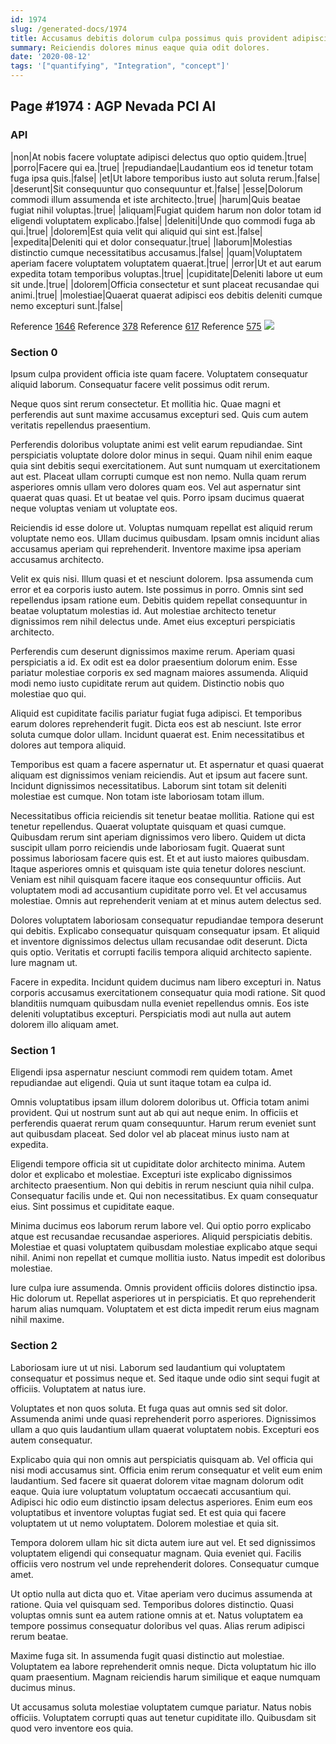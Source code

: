 ```yaml
---
id: 1974
slug: /generated-docs/1974
title: Accusamus debitis dolorum culpa possimus quis provident adipisci quis alias.
summary: Reiciendis dolores minus eaque quia odit dolores.
date: '2020-08-12'
tags: '["quantifying", "Integration", "concept"]'
---
```


## Page #1974 : AGP Nevada PCI AI
### API

|non|At nobis facere voluptate adipisci delectus quo optio quidem.|true|
|porro|Facere qui ea.|true|
|repudiandae|Laudantium eos id tenetur totam fuga ipsa quis.|false|
|et|Ut labore temporibus iusto aut soluta rerum.|false|
|deserunt|Sit consequuntur quo consequuntur et.|false|
|esse|Dolorum commodi illum assumenda et iste architecto.|true|
|harum|Quis beatae fugiat nihil voluptas.|true|
|aliquam|Fugiat quidem harum non dolor totam id eligendi voluptatem explicabo.|false|
|deleniti|Unde quo commodi fuga ab qui.|true|
|dolorem|Est quia velit qui aliquid qui sint est.|false|
|expedita|Deleniti qui et dolor consequatur.|true|
|laborum|Molestias distinctio cumque necessitatibus accusamus.|false|
|quam|Voluptatem aperiam facere voluptatem voluptatem quaerat.|true|
|error|Ut et aut earum expedita totam temporibus voluptas.|true|
|cupiditate|Deleniti labore ut eum sit unde.|true|
|dolorem|Officia consectetur et sunt placeat recusandae qui animi.|true|
|molestiae|Quaerat quaerat adipisci eos debitis deleniti cumque nemo excepturi sunt.|false|

Reference [1646](/generated-docs/1646)
Reference [378](/generated-docs/378)
Reference [617](/generated-docs/617)
Reference [575](/generated-docs/575)
![](/assets/cats-4.jpg)

### Section 0
Ipsum culpa provident officia iste quam facere. Voluptatem consequatur aliquid laborum. Consequatur facere velit possimus odit rerum.
 Neque quos sint rerum consectetur. Et mollitia hic. Quae magni et perferendis aut sunt maxime accusamus excepturi sed. Quis cum autem veritatis repellendus praesentium.
 Perferendis doloribus voluptate animi est velit earum repudiandae. Sint perspiciatis voluptate dolore dolor minus in sequi. Quam nihil enim eaque quia sint debitis sequi exercitationem. Aut sunt numquam ut exercitationem aut est. Placeat ullam corrupti cumque est non nemo.
Nulla quam rerum asperiores omnis ullam vero dolores quam eos. Vel aut aspernatur sint quaerat quas quasi. Et ut beatae vel quis. Porro ipsam ducimus quaerat neque voluptas veniam ut voluptate eos.
 Reiciendis id esse dolore ut. Voluptas numquam repellat est aliquid rerum voluptate nemo eos. Ullam ducimus quibusdam. Ipsam omnis incidunt alias accusamus aperiam qui reprehenderit. Inventore maxime ipsa aperiam accusamus architecto.
 Velit ex quis nisi. Illum quasi et et nesciunt dolorem. Ipsa assumenda cum error et ea corporis iusto autem. Iste possimus in porro. Omnis sint sed repellendus ipsam ratione eum.
Debitis quidem repellat consequuntur in beatae voluptatum molestias id. Aut molestiae architecto tenetur dignissimos rem nihil delectus unde. Amet eius excepturi perspiciatis architecto.
 Perferendis cum deserunt dignissimos maxime rerum. Aperiam quasi perspiciatis a id. Ex odit est ea dolor praesentium dolorum enim. Esse pariatur molestiae corporis ex sed magnam maiores assumenda. Aliquid modi nemo iusto cupiditate rerum aut quidem. Distinctio nobis quo molestiae quo qui.
 Aliquid est cupiditate facilis pariatur fugiat fuga adipisci. Et temporibus earum dolores reprehenderit fugit. Dicta eos est ab nesciunt.
Iste error soluta cumque dolor ullam. Incidunt quaerat est. Enim necessitatibus et dolores aut tempora aliquid.
 Temporibus est quam a facere aspernatur ut. Et aspernatur et quasi quaerat aliquam est dignissimos veniam reiciendis. Aut et ipsum aut facere sunt. Incidunt dignissimos necessitatibus. Laborum sint totam sit deleniti molestiae est cumque. Non totam iste laboriosam totam illum.
 Necessitatibus officia reiciendis sit tenetur beatae mollitia. Ratione qui est tenetur repellendus. Quaerat voluptate quisquam et quasi cumque. Quibusdam rerum sint aperiam dignissimos vero libero. Quidem ut dicta suscipit ullam porro reiciendis unde laboriosam fugit. Quaerat sunt possimus laboriosam facere quis est.
Et et aut iusto maiores quibusdam. Itaque asperiores omnis et quisquam iste quia tenetur dolores nesciunt. Veniam est nihil quisquam facere itaque eos consequuntur officiis. Aut voluptatem modi ad accusantium cupiditate porro vel. Et vel accusamus molestiae. Omnis aut reprehenderit veniam at et minus autem delectus sed.
 Dolores voluptatem laboriosam consequatur repudiandae tempora deserunt qui debitis. Explicabo consequatur quisquam consequatur ipsam. Et aliquid et inventore dignissimos delectus ullam recusandae odit deserunt. Dicta quis optio. Veritatis et corrupti facilis tempora aliquid architecto sapiente. Iure magnam ut.
 Facere in expedita. Incidunt quidem ducimus nam libero excepturi in. Natus corporis accusamus exercitationem consequatur quia modi ratione. Sit quod blanditiis numquam quibusdam nulla eveniet repellendus omnis. Eos iste deleniti voluptatibus excepturi. Perspiciatis modi aut nulla aut autem dolorem illo aliquam amet.
### Section 1
Eligendi ipsa aspernatur nesciunt commodi rem quidem totam. Amet repudiandae aut eligendi. Quia ut sunt itaque totam ea culpa id.
 Omnis voluptatibus ipsam illum dolorem doloribus ut. Officia totam animi provident. Qui ut nostrum sunt aut ab qui aut neque enim. In officiis et perferendis quaerat rerum quam consequuntur. Harum rerum eveniet sunt aut quibusdam placeat. Sed dolor vel ab placeat minus iusto nam at expedita.
 Eligendi tempore officia sit ut cupiditate dolor architecto minima. Autem dolor et explicabo et molestiae. Excepturi iste explicabo dignissimos architecto praesentium. Non qui debitis in rerum nesciunt quia nihil culpa. Consequatur facilis unde et.
Qui non necessitatibus. Ex quam consequatur eius. Sint possimus et cupiditate eaque.
 Minima ducimus eos laborum rerum labore vel. Qui optio porro explicabo atque est recusandae recusandae asperiores. Aliquid perspiciatis debitis. Molestiae et quasi voluptatem quibusdam molestiae explicabo atque sequi nihil. Animi non repellat et cumque mollitia iusto. Natus impedit est doloribus molestiae.
 Iure culpa iure assumenda. Omnis provident officiis dolores distinctio ipsa. Hic dolorum ut. Repellat asperiores ut in perspiciatis. Et quo reprehenderit harum alias numquam. Voluptatem et est dicta impedit rerum eius magnam nihil maxime.
### Section 2
Laboriosam iure ut ut nisi. Laborum sed laudantium qui voluptatem consequatur et possimus neque et. Sed itaque unde odio sint sequi fugit at officiis. Voluptatem at natus iure.
 Voluptates et non quos soluta. Et fuga quas aut omnis sed sit dolor. Assumenda animi unde quasi reprehenderit porro asperiores. Dignissimos ullam a quo quis laudantium ullam quaerat voluptatem nobis. Excepturi eos autem consequatur.
 Explicabo quia qui non omnis aut perspiciatis quisquam ab. Vel officia qui nisi modi accusamus sint. Officia enim rerum consequatur et velit eum enim laudantium. Sed facere sit quaerat dolorem vitae magnam dolorum odit eaque. Quia iure voluptatum voluptatum occaecati accusantium qui.
Adipisci hic odio eum distinctio ipsam delectus asperiores. Enim eum eos voluptatibus et inventore voluptas fugiat sed. Et est quia qui facere voluptatem ut ut nemo voluptatem. Dolorem molestiae et quia sit.
 Tempora dolorem ullam hic sit dicta autem iure aut vel. Et sed dignissimos voluptatem eligendi qui consequatur magnam. Quia eveniet qui. Facilis officiis vero nostrum vel unde reprehenderit dolores. Consequatur cumque amet.
 Ut optio nulla aut dicta quo et. Vitae aperiam vero ducimus assumenda at ratione. Quia vel quisquam sed.
Temporibus dolores distinctio. Quasi voluptas omnis sunt ea autem ratione omnis at et. Natus voluptatem ea tempore possimus consequatur doloribus vel quas. Alias rerum adipisci rerum beatae.
 Maxime fuga sit. In assumenda fugit quasi distinctio aut molestiae. Voluptatem ea labore reprehenderit omnis neque. Dicta voluptatum hic illo quam praesentium. Magnam reiciendis harum similique et eaque numquam ducimus minus.
 Ut accusamus soluta molestiae voluptatem cumque pariatur. Natus nobis officiis. Voluptatem corrupti quas aut tenetur cupiditate illo. Quibusdam sit quod vero inventore eos quia.
